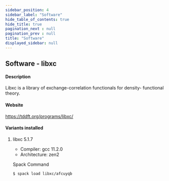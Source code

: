 ```yaml
---
sidebar_position: 4
sidebar_label: "Software"
hide_table_of_contents: true
hide_title: true
pagination_next : null
pagination_prev : null
title: "Software"
displayed_sidebar: null
---
```


## Software - libxc


#### Description
Libxc is a library of exchange-correlation functionals for density- functional theory.

#### Website
https://tddft.org/programs/libxc/

#### Variants installed

1. libxc 5.1.7

    - Compiler: gcc 11.2.0
    - Architecture: zen2

    Spack Command
    ```bash
    $ spack load libxc/afcuyqb
    ```
